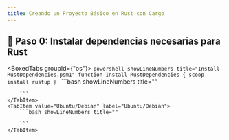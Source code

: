 ```yaml
---
title: Creando un Proyecto Básico en Rust con Cargo
---
```



<ReadingTime />

## 🧰 Paso 0: Instalar dependencias necesarias para Rust

<BoxedTabs groupId={"os"}>
    <TabItem value="Windows" label="Windows">
        ```powershell showLineNumbers title="Install-RustDependencies.psm1"
        function Install-RustDependencies {
            scoop install rustup
        }
        ```
    </TabItem>
    <TabItem value="macOS" label="macOS">
        ```bash showLineNumbers title=""
        
        ```
    </TabItem>
    <TabItem value="Ubuntu/Debian" label="Ubuntu/Debian">
        ```bash showLineNumbers title=""
        
        ```
    </TabItem>
</BoxedTabs>
